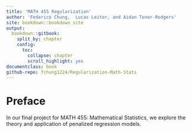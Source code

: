 ```yaml
---
title: 'MATH 455 Regularization'
author: 'Federico Chung,  Lucas Leiter, and Aidan Toner-Rodgers'
site: bookdown::bookdown_site
output: 
  bookdown::gitbook:
    split_by: chapter
    config:
      toc:
        collapse: chapter
        scroll_highlight: yes
documentclass: book  
github-repo: fchung1224/Regularization-Math-Stats
---
```

  
# Preface {-}

In our final project for MATH 455: Mathematical Statistics, we explore the theory and application of penalized regression models. 
